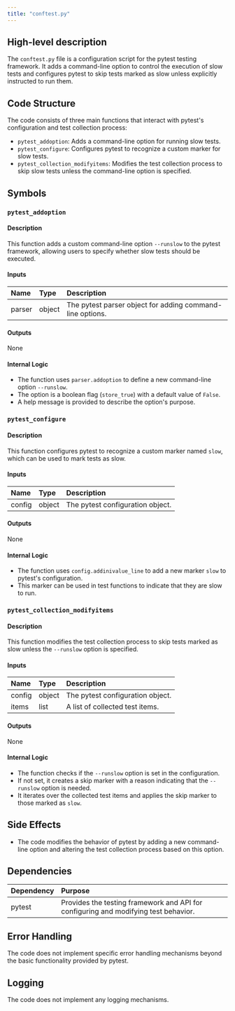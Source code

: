 ```yaml
---
title: "conftest.py"
---
```


## High-level description
The `conftest.py` file is a configuration script for the pytest testing framework. It adds a command-line option to control the execution of slow tests and configures pytest to skip tests marked as slow unless explicitly instructed to run them.

## Code Structure
The code consists of three main functions that interact with pytest's configuration and test collection process:
- `pytest_addoption`: Adds a command-line option for running slow tests.
- `pytest_configure`: Configures pytest to recognize a custom marker for slow tests.
- `pytest_collection_modifyitems`: Modifies the test collection process to skip slow tests unless the command-line option is specified.

## Symbols

### `pytest_addoption`
#### Description
This function adds a custom command-line option `--runslow` to the pytest framework, allowing users to specify whether slow tests should be executed.

#### Inputs
| Name   | Type   | Description                        |
|:-------|:-------|:-----------------------------------|
| parser | object | The pytest parser object for adding command-line options. |

#### Outputs
None

#### Internal Logic
- The function uses `parser.addoption` to define a new command-line option `--runslow`.
- The option is a boolean flag (`store_true`) with a default value of `False`.
- A help message is provided to describe the option's purpose.

### `pytest_configure`
#### Description
This function configures pytest to recognize a custom marker named `slow`, which can be used to mark tests as slow.

#### Inputs
| Name  | Type   | Description                        |
|:------|:-------|:-----------------------------------|
| config | object | The pytest configuration object. |

#### Outputs
None

#### Internal Logic
- The function uses `config.addinivalue_line` to add a new marker `slow` to pytest's configuration.
- This marker can be used in test functions to indicate that they are slow to run.

### `pytest_collection_modifyitems`
#### Description
This function modifies the test collection process to skip tests marked as slow unless the `--runslow` option is specified.

#### Inputs
| Name  | Type   | Description                        |
|:------|:-------|:-----------------------------------|
| config | object | The pytest configuration object. |
| items  | list   | A list of collected test items.   |

#### Outputs
None

#### Internal Logic
- The function checks if the `--runslow` option is set in the configuration.
- If not set, it creates a skip marker with a reason indicating that the `--runslow` option is needed.
- It iterates over the collected test items and applies the skip marker to those marked as `slow`.

## Side Effects
- The code modifies the behavior of pytest by adding a new command-line option and altering the test collection process based on this option.

## Dependencies
| Dependency | Purpose |
|:-----------|:--------|
| pytest     | Provides the testing framework and API for configuring and modifying test behavior. |

## Error Handling
The code does not implement specific error handling mechanisms beyond the basic functionality provided by pytest.

## Logging
The code does not implement any logging mechanisms.